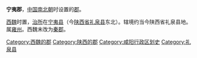 '''宁夷郡'''，[[中国|中国]][[南北朝|南北朝]]时设置的[[郡|郡]]。

[[西魏|西魏]]时置，[[治所|治所]]在[[宁夷县|宁夷县]]（今[[陕西省|陕西省]][[礼泉县|礼泉县]]东北）。辖境约当今陕西省礼泉县地。属[[雍州|雍州]]。西魏末改为[[秦郡_(西魏)|秦郡]]。

{{南北朝行政区划小作品}}
{{DEFAULTSORT:N}}
[[Category:西魏的郡|Category:西魏的郡]]
[[Category:陕西的郡|Category:陕西的郡]]
[[Category:咸阳行政区划史|Category:咸阳行政区划史]]
[[Category:礼泉县|Category:礼泉县]]